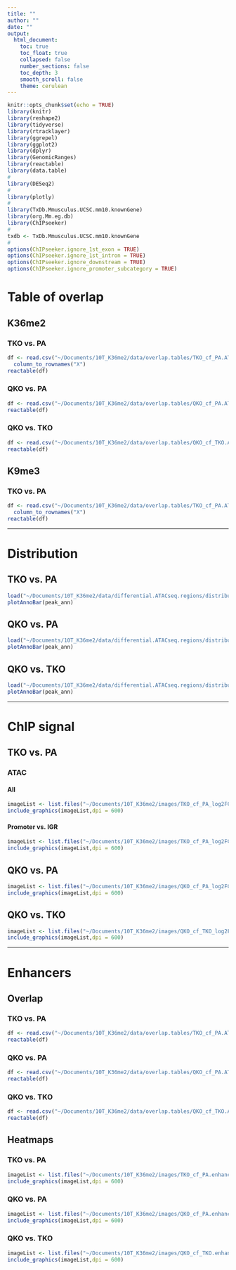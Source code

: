 ```yaml
---
title: ""
author: ""
date: ""
output:
  html_document:
    toc: true
    toc_float: true
    collapsed: false
    number_sections: false
    toc_depth: 3
    smooth_scroll: false
    theme: cerulean
---
```


```r
knitr::opts_chunk$set(echo = TRUE)
library(knitr)
library(reshape2)
library(tidyverse)
library(rtracklayer)
library(ggrepel)
library(ggplot2)
library(dplyr)
library(GenomicRanges)
library(reactable)
library(data.table)
#
library(DESeq2)
#
library(plotly)
#
library(TxDb.Mmusculus.UCSC.mm10.knownGene)
library(org.Mm.eg.db)
library(ChIPseeker)
#
txdb <- TxDb.Mmusculus.UCSC.mm10.knownGene
#
options(ChIPseeker.ignore_1st_exon = TRUE)
options(ChIPseeker.ignore_1st_intron = TRUE)
options(ChIPseeker.ignore_downstream = TRUE)
options(ChIPseeker.ignore_promoter_subcategory = TRUE)
```

# Table of overlap

## K36me2 {.tabset .tabset-pills}

### TKO vs. PA
```r
df <- read.csv("~/Documents/10T_K36me2/data/overlap.tables/TKO_cf_PA.ATACseq.K36me2.csv") %>%
  column_to_rownames("X")
reactable(df)
```

### QKO vs. PA
```r
df <- read.csv("~/Documents/10T_K36me2/data/overlap.tables/QKO_cf_PA.ATACseq.K36me2.csv")
reactable(df)
```

### QKO vs. TKO
```r
df <- read.csv("~/Documents/10T_K36me2/data/overlap.tables/QKO_cf_TKO.ATACseq.K36me2.csv")
reactable(df)
```

## K9me3 {.tabset .tabset-pills}

### TKO vs. PA
```r
df <- read.csv("~/Documents/10T_K36me2/data/overlap.tables/TKO_cf_PA.ATACseq.K9me3.csv") %>%
  column_to_rownames("X")
reactable(df)
```

---

# Distribution {.tabset .tabset-pills}

## TKO vs. PA
```r
load("~/Documents/10T_K36me2/data/differential.ATACseq.regions/distributions/TKO_cf_PA.ATAC.distribution.RData")
plotAnnoBar(peak_ann)
```

## QKO vs. PA
```r
load("~/Documents/10T_K36me2/data/differential.ATACseq.regions/distributions/QKO_cf_PA.ATAC.distribution.RData")
plotAnnoBar(peak_ann)
```

## QKO vs. TKO
```r
load("~/Documents/10T_K36me2/data/differential.ATACseq.regions/distributions/QKO_cf_TKO.ATAC.distribution.RData")
plotAnnoBar(peak_ann)
```

---

# ChIP signal {.tabset .tabset-pills}

## TKO vs. PA {.tabset .tabset-pills}

### ATAC {.tabset}

#### All
```r
imageList <- list.files("~/Documents/10T_K36me2/images/TKO_cf_PA_log2FC_3", pattern= "*.png", full.names=T)
include_graphics(imageList,dpi = 600)
```

#### Promoter vs. IGR
```r
imageList <- list.files("~/Documents/10T_K36me2/images/TKO_cf_PA_log2FC_3/promoter_cf_IGR", pattern= "*.png", full.names=T)
include_graphics(imageList,dpi = 600)
```

## QKO vs. PA
```r
imageList <- list.files("~/Documents/10T_K36me2/images/QKO_cf_PA_log2FC_3", pattern= "*.png", full.names=T)
include_graphics(imageList,dpi = 600)
```

## QKO vs. TKO
```r
imageList <- list.files("~/Documents/10T_K36me2/images/QKO_cf_TKO_log2FC_2", pattern= "*.png", full.names=T)
include_graphics(imageList,dpi = 600)
```

---

# Enhancers {.tabset .tabset-pills}

## Overlap {.tabset}

### TKO vs. PA
```r
df <- read.csv("~/Documents/10T_K36me2/data/overlap.tables/TKO_cf_PA.ATACseq.enhancers.csv")
reactable(df)
```

### QKO vs. PA
```r
df <- read.csv("~/Documents/10T_K36me2/data/overlap.tables/QKO_cf_PA.ATACseq.enhancers.csv")
reactable(df)
```

### QKO vs. TKO
```r
df <- read.csv("~/Documents/10T_K36me2/data/overlap.tables/QKO_cf_TKO.ATACseq.enhancers.csv")
reactable(df)
```

## Heatmaps {.tabset}

### TKO vs. PA
```r
imageList <- list.files("~/Documents/10T_K36me2/images/TKO_cf_PA.enhancer", pattern= "*.png", full.names=T)
include_graphics(imageList,dpi = 600)
```

### QKO vs. PA
```r
imageList <- list.files("~/Documents/10T_K36me2/images/QKO_cf_PA.enhancer", pattern= "*.png", full.names=T)
include_graphics(imageList,dpi = 600)
```

### QKO vs. TKO
```r
imageList <- list.files("~/Documents/10T_K36me2/images/QKO_cf_TKO.enhancer", pattern= "*.png", full.names=T)
include_graphics(imageList,dpi = 600)
```